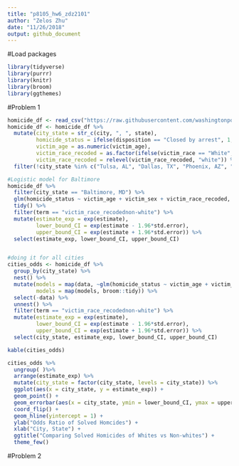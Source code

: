 ```yaml
---
title: "p8105_hw6_zdz2101"
author: "Zelos Zhu"
date: "11/26/2018"
output: github_document
---
```


#Load packages
```r
library(tidyverse)
library(purrr)
library(knitr)
library(broom)
library(ggthemes)
```

#Problem 1
```r
homicide_df <- read_csv("https://raw.githubusercontent.com/washingtonpost/data-homicides/master/homicide-data.csv")
homicide_df <- homicide_df %>%
  mutate(city_state = str_c(city, ", ", state),
         homicide_status = ifelse(disposition == "Closed by arrest", 1, 0),
         victim_age = as.numeric(victim_age),
         victim_race_recoded = as.factor(ifelse(victim_race == "White", "white", "non-white")),
         victim_race_recoded = relevel(victim_race_recoded, "white")) %>%
  filter(!city_state %in% c("Tulsa, AL", "Dallas, TX", "Phoenix, AZ", "Kansas City, MO"))

#Logistic model for Baltimore
homicide_df %>%
  filter(city_state == "Baltimore, MD") %>%
  glm(homicide_status ~ victim_age + victim_sex + victim_race_recoded, family = binomial(), data = .) %>%
  tidy() %>%
  filter(term == "victim_race_recodednon-white") %>%
  mutate(estimate_exp = exp(estimate),
         lower_bound_CI = exp(estimate - 1.96*std.error),
         upper_bound_CI = exp(estimate + 1.96*std.error)) %>%
  select(estimate_exp, lower_bound_CI, upper_bound_CI)


#doing it for all cities
cities_odds <- homicide_df %>% 
  group_by(city_state) %>% 
  nest() %>% 
  mutate(models = map(data, ~glm(homicide_status ~ victim_age + victim_sex + victim_race_recoded, family = binomial(), data = .x)),
         models = map(models, broom::tidy)) %>%
  select(-data) %>%
  unnest() %>%
  filter(term == "victim_race_recodednon-white") %>%
  mutate(estimate_exp = exp(estimate),
         lower_bound_CI = exp(estimate - 1.96*std.error),
         upper_bound_CI = exp(estimate + 1.96*std.error)) %>%
  select(city_state, estimate_exp, lower_bound_CI, upper_bound_CI)

kable(cities_odds)

cities_odds %>%
  ungroup( )%>%
  arrange(estimate_exp) %>%
  mutate(city_state = factor(city_state, levels = city_state)) %>%
  ggplot(aes(x = city_state, y = estimate_exp)) + 
  geom_point() + 
  geom_errorbar(aes(x = city_state, ymin = lower_bound_CI, ymax = upper_bound_CI), width=0.2, size=1, color="blue") + 
  coord_flip() + 
  geom_hline(yintercept = 1) +
  ylab("Odds Ratio of Solved Homcides") + 
  xlab("City, State") + 
  ggtitle("Comparing Solved Homicides of Whites vs Non-whites") +
  theme_few()
```

#Problem 2
